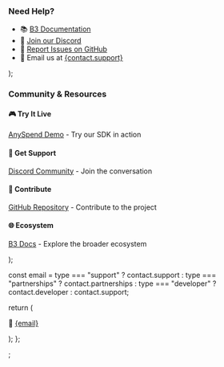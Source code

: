 
  <div>
    <h3>Need Help?</h3>
    <ul>
      <li>
        📚 <a href={links.b3Docs}>B3 Documentation</a>
      </li>
      <li>
        💬 <a href={links.discord}>Join our Discord</a>
      </li>
      <li>
        🐛 <a href={links.githubIssues}>Report Issues on GitHub</a>
      </li>
      <li>
        📧 Email us at <a href={`mailto:${contact.support}`}>{contact.support}</a>
      </li>
    </ul>
  </div>
);

  <div>
    <h3>Community & Resources</h3>
    <div style={{ display: "grid", gridTemplateColumns: "1fr 1fr", gap: "1rem" }}>
      <div>
        <h4>🎮 Try It Live</h4>
        <p>
          <a href={links.anyspendDemo}>AnySpend Demo</a> - Try our SDK in action
        </p>
      </div>
      <div>
        <h4>💬 Get Support</h4>
        <p>
          <a href={links.discord}>Discord Community</a> - Join the conversation
        </p>
      </div>
      <div>
        <h4>🔧 Contribute</h4>
        <p>
          <a href={links.github}>GitHub Repository</a> - Contribute to the project
        </p>
      </div>
      <div>
        <h4>🌐 Ecosystem</h4>
        <p>
          <a href={links.b3Docs}>B3 Docs</a> - Explore the broader ecosystem
        </p>
      </div>
    </div>
  </div>
);

  const email =
    type === "support"
      ? contact.support
      : type === "partnerships"
        ? contact.partnerships
        : type === "developer"
          ? contact.developer
          : contact.support;

return (

<div>
  <p>
    📧 <a href={`mailto:${email}`}>{email}</a>
  </p>
</div>
); };

;
